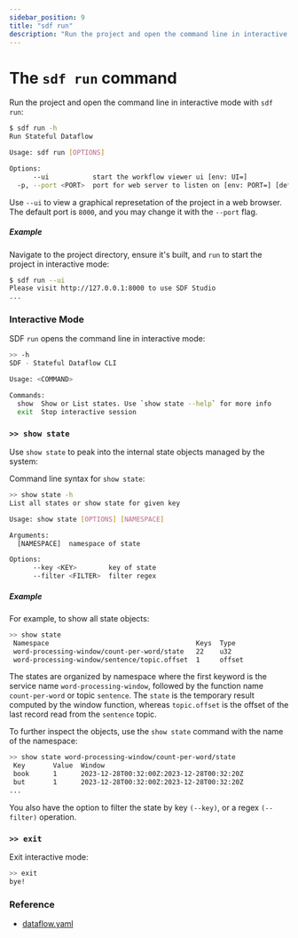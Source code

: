 ```yaml
---
sidebar_position: 9
title: "sdf run"
description: "Run the project and open the command line in interactive mode"
---
```


# The `sdf run` command

Run the project and open the command line in interactive mode with `sdf run`:

```bash
$ sdf run -h
Run Stateful Dataflow

Usage: sdf run [OPTIONS]

Options:
      --ui           start the workflow viewer ui [env: UI=]
  -p, --port <PORT>  port for web server to listen on [env: PORT=] [default: 8000]
```

Use `--ui` to view a graphical represetation of the project in a web browser. The default port is `8000`, and you may change it with the `--port` flag.


##### Example

Navigate to the project directory, ensure it's built, and `run` to start the project in interactive mode:


```bash copy="fl"
$ sdf run --ui
Please visit http://127.0.0.1:8000 to use SDF Studio
...
```

### Interactive Mode

SDF `run` opens the command line in interactive mode:

```bash
>> -h
SDF - Stateful Dataflow CLI

Usage: <COMMAND>

Commands:
  show  Show or List states. Use `show state --help` for more info
  exit  Stop interactive session
```

### `>> show state`

Use `show state` to peak into the internal state objects managed by the system:

Command line syntax for `show state`:

```bash
>> show state -h
List all states or show state for given key

Usage: show state [OPTIONS] [NAMESPACE]

Arguments:
  [NAMESPACE]  namespace of state

Options:
      --key <KEY>        key of state
      --filter <FILTER>  filter regex
```

##### Example

For example, to show all state objects:

```bash copy="fl"
>> show state
 Namespace                                     Keys  Type
 word-processing-window/count-per-word/state   22    u32
 word-processing-window/sentence/topic.offset  1     offset
```

The states are organized by namespace where the first keyword is the service name `word-processing-window`, followed by the function name `count-per-word` or topic `sentence`. The `state` is the temporary result computed by the window function, whereas `topic.offset` is the offset of the last record read from the `sentence` topic.

To further inspect the objects, use the `show state` command with the name of the namespace:


```bash copy="fl"
>> show state word-processing-window/count-per-word/state
 Key       Value  Window
 book      1      2023-12-28T00:32:00Z:2023-12-28T00:32:20Z
 but       1      2023-12-28T00:32:00Z:2023-12-28T00:32:20Z
...
```

You also have the option to filter the state by key `(--key)`, or a regex `(--filter)` operation.


### `>> exit`

Exit interactive mode:


```bash copy="fl"
>> exit
bye!
```

### Reference

* [dataflow.yaml]

[Fluvio Version Manager (fvm)]: /docs/fluvio/#install-fluvio
[dataflow.yaml]: /docs/sdf/dataflow-yaml
